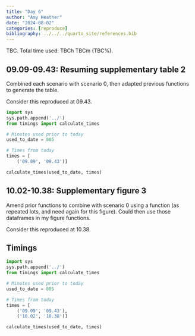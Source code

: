 ```yaml
---
title: "Day 6"
author: "Amy Heather"
date: "2024-08-02"
categories: [reproduce]
bibliography: ../../../quarto_site/references.bib
---
```


::: {.callout-note}

TBC. Total time used: TBCh TBCm (TBC%).

:::

## 09.09-09.43: Resuming supplementary table 2

Combined each scenario with scenario 0, then adapted previous functions to generate the table.

Consider this reproduced at 09.43.

```python
import sys
sys.path.append('../')
from timings import calculate_times

# Minutes used prior to today
used_to_date = 805

# Times from today
times = [
    ('09.09', '09.43')]

calculate_times(used_to_date, times)
```

## 10.02-10.38: Supplementary figure 3

Amend prior functions to combine with scenario 0 using a function (as repeated lots, and need again for this figure). Could then use those dataframes in my figure functions.

Consider this reproduced at 10.38.

## Timings

```python
import sys
sys.path.append('../')
from timings import calculate_times

# Minutes used prior to today
used_to_date = 805

# Times from today
times = [
    ('09.09', '09.43'),
    ('10.02', '10.38')]

calculate_times(used_to_date, times)
```